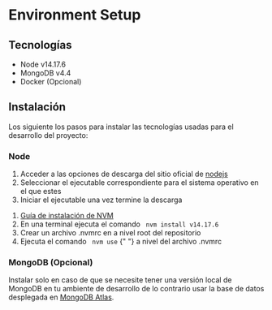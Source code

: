 
# Environment Setup

## Tecnologías
- Node v14.17.6
- MongoDB v4.4
- Docker (Opcional)

## Instalación

Los siguiente los pasos para instalar las tecnologías usadas para el desarrollo del proyecto:

### Node
<Tabs>
  <TabItem value="download" label="Ejecutable" default>
    <ol>
      <li> Acceder a las opciones de descarga del sitio oficial de <a href="https://nodejs.org/download/release/v14.17.6/"> nodejs </a> </li>
      <li> Seleccionar el ejecutable correspondiente para el sistema operativo en el que estes </li>
      <li> Iniciar el ejecutable una vez termine la descarga </li>
    </ol>
  </TabItem>

  <TabItem value="nvm" label="NVM">
     <ol>
      <li> <a href="https://github.com/nvm-sh/nvm#installing-and-updating"> Guía de instalación de NVM </a> </li>
      <li> En una terminal ejecuta el comando <code class="language-bash"> nvm install v14.17.6 </code> </li>
      <li> Crear un archivo .nvmrc en a nivel root del repositorio </li>
      <li> Ejecuta el comando <code class="language-bash"> nvm use</code> {" "} a nivel del archivo .nvmrc </li>
     </ol>
  </TabItem>
</Tabs>

### MongoDB (Opcional)

Instalar solo en caso de que se necesite tener una versión local de MongoDB en tu ambiente de desarrollo de lo contrario usar la base de datos desplegada en <a href="https://www.mongodb.com"> MongoDB Atlas</a>.

<Tabs>
  <TabItem value="download" label="Ejecutable" default>
  </TabItem>

  <TabItem value="docker" label="Docker">
  </TabItem>
</Tabs>

